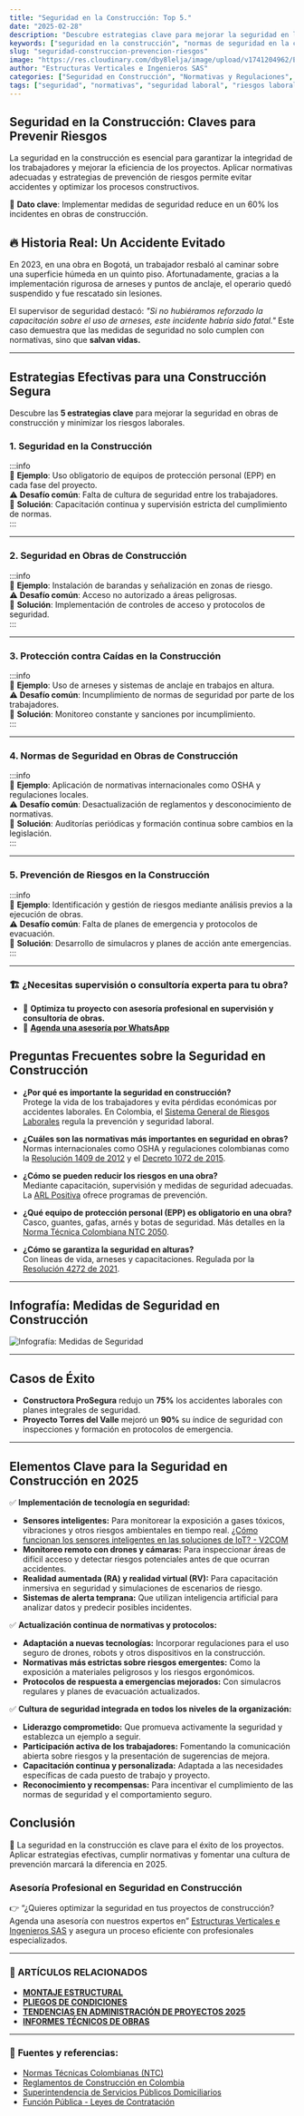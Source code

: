 ```yaml
---
title: "Seguridad en la Construcción: Top 5."
date: "2025-02-28"
description: "Descubre estrategias clave para mejorar la seguridad en la construcción, minimizar riesgos y garantizar el cumplimiento de normativas esenciales."
keywords: ["seguridad en la construcción", "normas de seguridad en la construcción", "prevención de riesgos en la construcción", "prevención de riesgos laborales construcción", "seguridad en obras de construcción", "seguridad y salud en obras de construcción", "riesgos laborales construcción", "prevención de accidentes en la construcción", "normas de seguridad en obra", "normativa de seguridad en construcción", "protección contra caídas en la construcción", "prevención de riesgos laborales en construcción", "prevención de riesgos laborales en el sector de la construcción", "prevención de riesgos laborales en obras de construcción",  "prevención de riesgos en obras de construcción",  "seguridad en el trabajo en construcción", "normas de seguridad en obras civiles", "normas de seguridad en obras de construcción", "prevención de accidentes en obras de construcción", "protección en obras construcción"]
slug: "seguridad-construccion-prevencion-riesgos"
image: "https://res.cloudinary.com/dby8lelja/image/upload/v1741204962/Estructuras%20Verticales%20e%20Ingenieros%20SAS/Imagenes%20Blog/Seguridad_en_la_Construcci%C3%B3n_y_Prevenci%C3%B3n_de_Riesgos_mulvw5.webp"
author: "Estructuras Verticales e Ingenieros SAS"
categories: ["Seguridad en Construcción", "Normativas y Regulaciones", "Prevención de Riesgos", "Seguridad Laboral", "Inspección y Supervisión"]
tags: ["seguridad", "normativas", "seguridad laboral", "riesgos laborales en construcción", "supervisión de obras", "prevención", "control de calidad en construcción"]
---
```


## Seguridad en la Construcción: Claves para Prevenir Riesgos

La seguridad en la construcción es esencial para garantizar la integridad de los trabajadores y mejorar la eficiencia de los proyectos. Aplicar normativas adecuadas y estrategias de prevención de riesgos permite evitar accidentes y optimizar los procesos constructivos.

📌 **Dato clave**: Implementar medidas de seguridad reduce en un 60% los incidentes en obras de construcción.


## 🔥 Historia Real: Un Accidente Evitado

En 2023, en una obra en Bogotá, un trabajador resbaló al caminar sobre una superficie húmeda en un quinto piso. Afortunadamente, gracias a la implementación rigurosa de arneses y puntos de anclaje, el operario quedó suspendido y fue rescatado sin lesiones. 

El supervisor de seguridad destacó: *"Si no hubiéramos reforzado la capacitación sobre el uso de arneses, este incidente habría sido fatal."* Este caso demuestra que las medidas de seguridad no solo cumplen con normativas, sino que **salvan vidas.**

---
## Estrategias Efectivas para una Construcción Segura

Descubre las **5 estrategias clave** para mejorar la seguridad en obras de construcción y minimizar los riesgos laborales.

### **1. Seguridad en la Construcción**

:::info  
📌 **Ejemplo**: Uso obligatorio de equipos de protección personal (EPP) en cada fase del proyecto.  
⚠ **Desafío común**: Falta de cultura de seguridad entre los trabajadores.  
🔹 **Solución**: Capacitación continua y supervisión estricta del cumplimiento de normas.  
:::

---

### **2. Seguridad en Obras de Construcción**

:::info  
📌 **Ejemplo**: Instalación de barandas y señalización en zonas de riesgo.  
⚠ **Desafío común**: Acceso no autorizado a áreas peligrosas.  
🔹 **Solución**: Implementación de controles de acceso y protocolos de seguridad.  
:::

---

### **3. Protección contra Caídas en la Construcción**

:::info  
📌 **Ejemplo**: Uso de arneses y sistemas de anclaje en trabajos en altura.  
⚠ **Desafío común**: Incumplimiento de normas de seguridad por parte de los trabajadores.  
🔹 **Solución**: Monitoreo constante y sanciones por incumplimiento.  
:::

---

### **4. Normas de Seguridad en Obras de Construcción**

:::info  
📌 **Ejemplo**: Aplicación de normativas internacionales como OSHA y regulaciones locales.  
⚠ **Desafío común**: Desactualización de reglamentos y desconocimiento de normativas.  
🔹 **Solución**: Auditorías periódicas y formación continua sobre cambios en la legislación.  
:::

---

### **5. Prevención de Riesgos en la Construcción**

:::info  
📌 **Ejemplo**: Identificación y gestión de riesgos mediante análisis previos a la ejecución de obras.  
⚠ **Desafío común**: Falta de planes de emergencia y protocolos de evacuación.  
🔹 **Solución**: Desarrollo de simulacros y planes de acción ante emergencias.  
:::

---

### 🏗️ ¿Necesitas supervisión o consultoría experta para tu obra?
- 🔹 **Optimiza tu proyecto con asesoría profesional en supervisión y consultoría de obras.**  
- 📆 [**Agenda una asesoría por WhatsApp**](https://wa.me/573132581599?text=Hola%2C%20quiero%20una%20asesor%C3%ADa%20sobre%20supervisi%C3%B3n%20de%20obras)  

## Preguntas Frecuentes sobre la Seguridad en Construcción

- **¿Por qué es importante la seguridad en construcción?**  
  Protege la vida de los trabajadores y evita pérdidas económicas por accidentes laborales. En Colombia, el [Sistema General de Riesgos Laborales](https://www.mintrabajo.gov.co/web/guest/sgrl) regula la prevención y seguridad laboral.

- **¿Cuáles son las normativas más importantes en seguridad en obras?**  
  Normas internacionales como OSHA y regulaciones colombianas como la [Resolución 1409 de 2012](https://www.mintrabajo.gov.co/documents/20147/0/Resoluci%C3%B3n+1409+de+2012.pdf) y el [Decreto 1072 de 2015](https://www.mintrabajo.gov.co/documents/20147/0/DECRETO+1072+DE+2015.pdf).

- **¿Cómo se pueden reducir los riesgos en una obra?**  
  Mediante capacitación, supervisión y medidas de seguridad adecuadas. La [ARL Positiva](https://www.positiva.gov.co/) ofrece programas de prevención.

- **¿Qué equipo de protección personal (EPP) es obligatorio en una obra?**  
  Casco, guantes, gafas, arnés y botas de seguridad. Más detalles en la [Norma Técnica Colombiana NTC 2050](https://www.icontec.org/).

- **¿Cómo se garantiza la seguridad en alturas?**  
  Con líneas de vida, arneses y capacitaciones. Regulada por la [Resolución 4272 de 2021](https://www.mintrabajo.gov.co/documents/20147/0/Resoluci%C3%B3n+4272+de+2021.pdf).

---
## Infografía: Medidas de Seguridad en Construcción

![Infografía: Medidas de Seguridad](https://res.cloudinary.com/dby8lelja/image/upload/v1741205939/Estructuras%20Verticales%20e%20Ingenieros%20SAS/Imagenes%20Blog/Seguridad_en_la_Construcci%C3%B3n_udpbio.webp)

---

## Casos de Éxito

- **Constructora ProSegura** redujo un **75%** los accidentes laborales con planes integrales de seguridad.
- **Proyecto Torres del Valle** mejoró un **90%** su índice de seguridad con inspecciones y formación en protocolos de emergencia.

---
## Elementos Clave para la Seguridad en Construcción en 2025

✅ **Implementación de tecnología en seguridad:**

* **Sensores inteligentes:** Para monitorear la exposición a gases tóxicos, vibraciones y otros riesgos ambientales en tiempo real. [¿Cómo funcionan los sensores inteligentes en las soluciones de IoT? - V2COM](https://v2com.com/es/2023/12/23/iot-sensores-inteligentes/)
* **Monitoreo remoto con drones y cámaras:** Para inspeccionar áreas de difícil acceso y detectar riesgos potenciales antes de que ocurran accidentes.
* **Realidad aumentada (RA) y realidad virtual (RV):** Para capacitación inmersiva en seguridad y simulaciones de escenarios de riesgo.
* **Sistemas de alerta temprana:** Que utilizan inteligencia artificial para analizar datos y predecir posibles incidentes.

✅ **Actualización continua de normativas y protocolos:**

* **Adaptación a nuevas tecnologías:** Incorporar regulaciones para el uso seguro de drones, robots y otros dispositivos en la construcción.
* **Normativas más estrictas sobre riesgos emergentes:** Como la exposición a materiales peligrosos y los riesgos ergonómicos.
* **Protocolos de respuesta a emergencias mejorados:** Con simulacros regulares y planes de evacuación actualizados.

✅ **Cultura de seguridad integrada en todos los niveles de la organización:**

* **Liderazgo comprometido:** Que promueva activamente la seguridad y establezca un ejemplo a seguir.
* **Participación activa de los trabajadores:** Fomentando la comunicación abierta sobre riesgos y la presentación de sugerencias de mejora.
* **Capacitación continua y personalizada:** Adaptada a las necesidades específicas de cada puesto de trabajo y proyecto.
* **Reconocimiento y recompensas:** Para incentivar el cumplimiento de las normas de seguridad y el comportamiento seguro.


## Conclusión

📢 La seguridad en la construcción es clave para el éxito de los proyectos. Aplicar estrategias efectivas, cumplir normativas y fomentar una cultura de prevención marcará la diferencia en 2025.


### Asesoría Profesional en Seguridad en Construcción

👉 “¿Quieres optimizar la seguridad en tus proyectos de construcción? Agenda una asesoría con nuestros expertos en” [Estructuras Verticales e Ingenieros SAS](https://www.estructurasverticales.com/) y asegura un proceso eficiente con profesionales especializados.

---

### 📌 ARTÍCULOS RELACIONADOS  

- **[MONTAJE ESTRUCTURAL](https://www.estructurasverticales.com/blog/montaje-estructural-construccion)**  
- **[PLIEGOS DE CONDICIONES](https://www.estructurasverticales.com/blog/elaboracion-pliegos-condiciones)**  
- **[TENDENCIAS EN ADMINISTRACIÓN DE PROYECTOS 2025](https://www.estructurasverticales.com/blog/administracion-proyectos-construccion)**  
- **[INFORMES TÉCNICOS DE OBRAS](https://www.estructurasverticales.com/blog/informes-tecnicos-obras)**  

---

### 🔗 **Fuentes y referencias:**  

- [Normas Técnicas Colombianas (NTC)](https://www.icontec.org/)  
- [Reglamentos de Construcción en Colombia](https://www.minvivienda.gov.co/)  
- [Superintendencia de Servicios Públicos Domiciliarios](https://www.superservicios.gov.co/)  
- [Función Pública - Leyes de Contratación](https://www.funcionpublica.gov.co/)  












